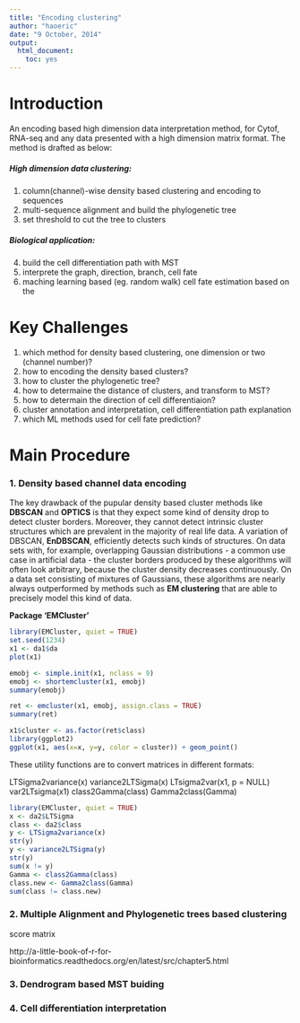 ```yaml
---
title: "Encoding clustering"
author: "haoeric"
date: "9 October, 2014"
output:
  html_document:
    toc: yes
---
```


Introduction
===================

An encoding based high dimension data interpretation method, for Cytof, RNA-seq and any data presented with a high dimension matrix format. The method is drafted as below:

##### High dimension data clustering:
1. column(channel)-wise density based clustering and encoding to sequences
2. multi-sequence alignment and build the phylogenetic tree 
3. set threshold to cut the tree to clusters

##### Biological application:
4. build the cell differentiation path with MST
5. interprete the graph, direction, branch, cell fate
6. maching learning based (eg. random walk) cell fate estimation based on the 

Key Challenges
=====================
1. which method for density based clustering, one dimension or two (channel number)?
2. how to encoding the density based clusters?
3. how to cluster the phylogenetic tree?
4. how to determaine the distance of clusters, and transform to MST?
5. how to determain the direction of cell differentiaion?
6. cluster annotation and interpretation, cell differentiation path explanation
7. which ML methods used for cell fate prediction?

Main Procedure
======================
### 1. Density based channel data encoding

The key drawback of the pupular density based cluster methods like **DBSCAN** and **OPTICS** is that they expect some kind of density drop to detect cluster borders. Moreover, they cannot detect intrinsic cluster structures which are prevalent in the majority of real life data. A variation of DBSCAN, **EnDBSCAN**, efficiently detects such kinds of structures. On data sets with, for example, overlapping Gaussian distributions - a common use case in artificial data - the cluster borders produced by these algorithms will often look arbitrary, because the cluster density decreases continuously. On a data set consisting of mixtures of Gaussians, these algorithms are nearly always outperformed by methods such as **EM clustering** that are able to precisely model this kind of data.


**Package ‘EMCluster’**

```r
library(EMCluster, quiet = TRUE)
set.seed(1234)
x1 <- da1$da
plot(x1)

emobj <- simple.init(x1, nclass = 9)
emobj <- shortemcluster(x1, emobj)
summary(emobj)

ret <- emcluster(x1, emobj, assign.class = TRUE)
summary(ret)

x1$cluster <- as.factor(ret$class)
library(ggplot2)
ggplot(x1, aes(x=x, y=y, color = cluster)) + geom_point()

```

These utility functions are to convert matrices in different formats:

LTSigma2variance(x)
variance2LTSigma(x)
LTsigma2var(x1, p = NULL)
var2LTsigma(x1)
class2Gamma(class)
Gamma2class(Gamma)

```r
library(EMCluster, quiet = TRUE)
x <- da2$LTSigma
class <- da2$class
y <- LTSigma2variance(x)
str(y)
y <- variance2LTSigma(y)
str(y)
sum(x != y)
Gamma <- class2Gamma(class)
class.new <- Gamma2class(Gamma)
sum(class != class.new)
```

### 2. Multiple Alignment and Phylogenetic trees based clustering

score matrix

http://a-little-book-of-r-for-bioinformatics.readthedocs.org/en/latest/src/chapter5.html



### 3. Dendrogram based MST buiding



### 4. Cell differentiation interpretation